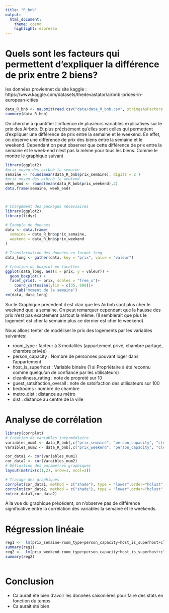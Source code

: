 ```yaml
---
title: "R_bnb"
output: 
  html_document:
    theme: cosmo
    highlight: espresso
---
```


# Quels sont les facteurs qui permettent d'expliquer la différence de prix entre 2 biens?

les données proviennet du site kaggle : https://www.kaggle.com/datasets/thedevastator/airbnb-prices-in-european-cities

```r
data_R_bnb <- na.omit(read.csv("data/data_R_bnb.csv", stringsAsFactors = TRUE, row.names = 1))
summary(data_R_bnb)
```

On cherche à quantifier l'influence de plusieurs variables explicatives sur le prix des Airbnb. Et plus précisément qu'elles sont celles qui permettent d'expliquer une différence de prix entre la semaine et le weekend. 
En effet, on observe une différence de prix des biens entre la semaine et le weekend. Cependant on peut observer que cette différence de prix entre la semaine et le week-end n'est pas la même pour tous les biens. Comme le montre le graphique suivant 

```r
library(ggplot2)
#prix moyen des airbnb la semaine 
semaine <- round(mean(data_R_bnb$prix_semaine), digits = 2 )
#prix moyen des aibrnb le weekend
week_end <- round(mean(data_R_bnb$prix_weekend),2)
data.frame(semaine, week_end)



# Chargement des packages nécessaires
library(ggplot2)
library(tidyr)

# Exemple de données
data <- data.frame(
  semaine = data_R_bnb$prix_semaine,
  weekend = data_R_bnb$prix_weekend
)

# Transformation des données en format long
data_long <- gather(data, key = "prix", value = "valeur")

# Création du boxplot en facettes
ggplot(data_long, aes(x = prix, y = valeur)) +
  geom_boxplot() +
  facet_grid(. ~ prix, scales = "free_x")+ 
    coord_cartesian(ylim = c(35, 600))+
    xlab("moment de la semaine")
rm(data, data_long)
```

Sur le Graphique précédent il est clair que les Airbnb sont plus cher le weekend que la semaine. On peut remarquer cependant que la hausse des prix n'est pas exactement partout la même. (Il semblerait que plus le logement est cher la semaine plus ce dernier est cher le weekend). 

Nous allons tenter de modéliser le prix des logements par les variables suivantes: 

* room_type : facteur à 3 modalités (appartement privé, chambre partagé, chambre privée)
* person_capacity : Nombre de personnes pouvant loger dans l'appartement
* host_is_superhost : Variable binaire (1 si Propriétaire à été reconnu comme quelqu'un de confiance par les utilisateurs)
* cleanliness_rating : note de propreté sur 10 
* guest_satsifaction_overall : note de satsifaction des utilisateurs sur 100
* bedrooms : nombre de chambre
* metro_dist : distance au métro
* dist : distance au centre de la ville


# Analyse de corrélation 

```r
library(corrplot)
# Création de variables intermédiaire
variables_num1 <- data_R_bnb[,c("prix_semaine", "person_capacity", "cleanliness_rating","guest_satisfaction_overall","bedrooms", "metro_dist", "dist")]
Varaibles_num2 <- data_R_bnb[,c("prix_weekend", "person_capacity", "cleanliness_rating","guest_satisfaction_overall","bedrooms", "metro_dist", "dist")]

cor_data1 <- cor(variables_num1)
cor_data2 <- cor(Varaibles_num2)
# Définition des paramètres graphiques
layout(matrix(c(1,2), nrow=1, ncol=2))

# Tracage des graphiques 
corrplot(cor_data1, method = c("shade"), type = "lower",order="hclust", tl.col="black")
corrplot(cor_data2, method = c("shade"), type = "lower",order="hclust", tl.col="black")
rm(cor_data1,cor_data2)
```

A la vue du graphique précédent, on n'observe pas de différence significative entre la corrélation des variables la semaine et le weekends. 

# Régression linéaie
```r
reg1 <-  lm(prix_semaine~room_type+person_capacity+host_is_superhost+cleanliness_rating+bedrooms+guest_satisfaction_overall+metro_dist+dist, data = data_R_bnb)
summary(reg1)
reg2 <-  lm(prix_weekend~room_type+person_capacity+host_is_superhost+cleanliness_rating+guest_satisfaction_overall+bedrooms+metro_dist+dist, data = data_R_bnb)
summary(reg2)
```


```r
```

# Conclusion 

* Ca aurait été bien d'avoir les données saisonières pour faire des stats en fonction du temps 
* Ca aurait été bien 


